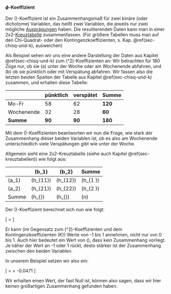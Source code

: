 #### $\phi$-Koeffizient

Der \(\phi\)-Koeffizient ist ein Zusammenhangsmaß für zwei binäre (oder dichotome) Variablen, das heißt zwei Variablen, die jeweils nur zwei mögliche [Ausprägungen](#sec-ggsm) haben. Die resultierenden Daten kann man in einer 2x2-[Kreuztabelle](#sec-kreuztabellen) zusammenfassen. (Für größere Tabellen muss man auf den Chi-Quadrat- oder den Kontingenzkoeffizienten, s. Kap. \@ref(sec-chisq-und-k), ausweichen)

Als Beispiel sehen wir uns eine andere Darstellung der Daten aus Kapitel \@ref(sec-chisq-und-k) zum \(\chi^2\)-Koeffizienten an: Wir betrachten für 180 Züge nur, ob sie (a) unter der Woche oder am Wochenende abfahren, und (b) ob sie pünktlich oder mit Verspätung abfahren. Wir fassen also die letzten beiden Spalten der Tabelle aus Kapitel \@ref(sec-chisq-und-k) zusammen, und erhalten diese Tabelle:

|            | pünktlich | verspätet | Summe   |
| ---------- | --------- | --------- | ------- |
| Mo-Fr      | 58        | 62        | **120** |
| Wochenende | 32        | 28        | **60**  |
| **Summe**  | **90**    | **90**    | **180** |

Mit dem \(\phi\)-Koeffizienten beantworten wir nun die Frage, wie stark der Zusammenhang dieser beiden Variablen ist, ob es also am Wochenende unterschiedlich viele Verspätungen gibt wie unter der Woche.

Allgemein sieht eine 2x2-Kreuztabelle (siehe auch Kapitel \@ref(sec-kreuztabellen)) wie folgt aus:

|         | \(b_1\)         | \(b_2\)         | Summe           |
| ------- | --------------- | --------------- | --------------- |
| \(a_1\) | \(h_{11}\)      | \(h_{12}\)      | \(h_{1 \cdot}\) |
| \(a_2\) | \(h_{21}\)      | \(h_{22}\)      | \(h_{2 \cdot}\) |
| Summe   | \(h_{\cdot 1}\) | \(h_{\cdot 2}\) | \(n\)           |

Der \(\phi\)-Koeffizient berechnet sich nun wie folgt:

\[ \phi = \frac{h_{11}\cdot h_{22} - h_{12}\cdot h_{21}}{\sqrt{h_{1 \cdot} \cdot h_{2 \cdot} \cdot h_{\cdot 1} \cdot h_{\cdot 2} }} \]

Er kann (im Gegensatz zum \(\chi^2\)-Koeffizienten und dem Kontingenzkoeffizienten \(K\)) Werte von -1 bis 1 annehmen, nicht nur von 0 bis 1. Auch hier bedeutet ein Wert von \(\phi=0\), dass kein Zusammenhang vorliegt. Je näher der Wert an -1 oder 1 rückt, desto stärker ist der Zusammenhang zwischen den beiden Variablen.

In unserem Beispiel setzen wir also ein:

\[ \phi = \frac{58 \cdot 28 - 62 \cdot 32}{\sqrt{120 \cdot 60 \cdot 90 \cdot 90}} = -0.0471 \]

Wir erhalten einen Wert, der fast Null ist, können also sagen, dass wir hier keinen großartigen Zusammenhang gefunden haben.